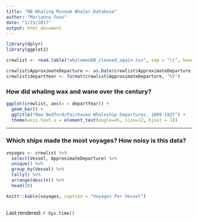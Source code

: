 ```yaml
---
title: "NB Whaling Museum Whaler Database"
author: "Marianna Foos"
date: "1/23/2017"
output: html_document
---
```


```r
library(dplyr)
library(ggplot2)

crewlist <- read.table("whalemenDB_cleaned_again.tsv", sep = "\t", header = TRUE)
```

```r
crewlist$ApproximateDeparture <- as.Date(crewlist$ApproximateDeparture, format = "%m/%d/%Y")
crewlist$departYear <- format(crewlist$ApproximateDeparture, "%Y")
```

### How did whaling wax and wane over the century?
```r
ggplot(crewlist, aes(x = departYear)) + 
  geom_bar() + 
  ggtitle("New Bedford/Fairhaven Whaleship Departures, 1809-1927") +
  theme(axis.text.x = element_text(angle=45, size=12, hjust = 1))
```

---

### Which ships made the most voyages? How noisy is this data?
```r
voyages <- crewlist %>% 
  select(Vessel, ApproximateDeparture) %>% 
  unique() %>% 
  group_by(Vessel) %>% 
  tally() %>%
  arrange(desc(n)) %>%
  head(20)

knitr::kable(voyages, caption = "Voyages Per Vessel")
```

```r
```

Last rendered: `r Sys.time()`
